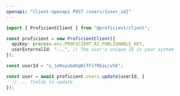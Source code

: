 ```yaml
---
openapi: "client-openapi POST /users/{user_id}"
---
```


<RequestExample>

```ts JavaScript SDK
import { ProficientClient } from "@proficient/client";

const proficient = new ProficientClient({
  apiKey: process.env.PROFICIENT_AI_PUBLISHABLE_KEY,
  userExternalId: "...", // The user's unique ID in your system
});

const userId = "u_1eRoyubdUqWifFiTREaLcvh6";

const user = await proficient.users.update(userId, {
  // ... fields to update
});
```

</RequestExample>
